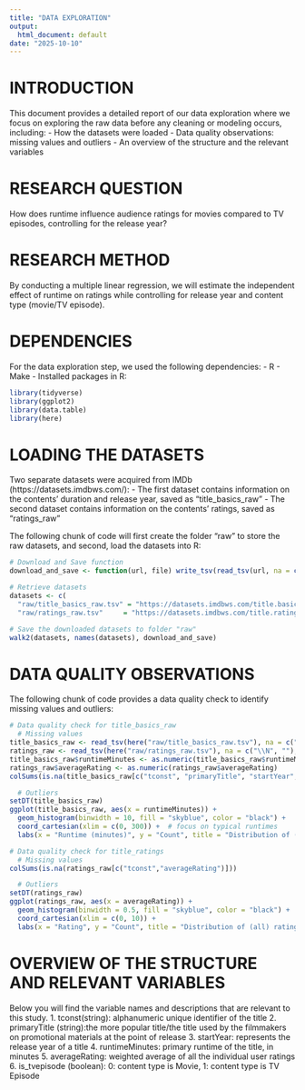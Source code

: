 ```yaml
---
title: "DATA EXPLORATION"
output:
  html_document: default
date: "2025-10-10"
---
```


# INTRODUCTION
This document provides a detailed report of our data exploration where we focus on exploring the raw data before any cleaning or modeling occurs, including:
- How the datasets were loaded
- Data quality observations: missing values and outliers
- An overview of the structure and the relevant variables 

# RESEARCH QUESTION
How does runtime influence audience ratings for movies compared to TV episodes, controlling for the release year?

# RESEARCH METHOD
By conducting a multiple linear regression, we will estimate the independent effect of runtime on ratings while controlling for release year and content type (movie/TV episode).

# DEPENDENCIES 
For the data exploration step, we used the following dependencies: 
- R
- Make
- Installed packages in R: 
```r
library(tidyverse)
library(ggplot2)
library(data.table)
library(here)
```

# LOADING THE DATASETS
Two separate datasets were acquired from IMDb (https://datasets.imdbws.com/):
- The first dataset contains information on the contents' duration and release year, saved as "title_basics_raw" 
- The second dataset contains information on the contents' ratings, saved as "ratings_raw"

The following chunk of code will first create the folder "raw" to store the raw datasets, and second, load the datasets into R: 
```r
# Download and Save function
download_and_save <- function(url, file) write_tsv(read_tsv(url, na = c("\\N", "")), here(file))

# Retrieve datasets
datasets <- c(
  "raw/title_basics_raw.tsv" = "https://datasets.imdbws.com/title.basics.tsv.gz",
  "raw/ratings_raw.tsv"     = "https://datasets.imdbws.com/title.ratings.tsv.gz")

# Save the downloaded datasets to folder "raw"
walk2(datasets, names(datasets), download_and_save)
```

# DATA QUALITY OBSERVATIONS
The following chunk of code provides a data quality check to identify missing values and outliers:
```r
# Data quality check for title_basics_raw
  # Missing values
title_basics_raw <- read_tsv(here("raw/title_basics_raw.tsv"), na = c("\\N", ""), show_col_types = FALSE)
ratings_raw <- read_tsv(here("raw/ratings_raw.tsv"), na = c("\\N", ""), show_col_types = FALSE)
title_basics_raw$runtimeMinutes <- as.numeric(title_basics_raw$runtimeMinutes)
ratings_raw$averageRating <- as.numeric(ratings_raw$averageRating)
colSums(is.na(title_basics_raw[c("tconst", "primaryTitle", "startYear", "runtimeMinutes")]))

  # Outliers 
setDT(title_basics_raw)
ggplot(title_basics_raw, aes(x = runtimeMinutes)) +
  geom_histogram(binwidth = 10, fill = "skyblue", color = "black") +
  coord_cartesian(xlim = c(0, 300)) +  # focus on typical runtimes
  labs(x = "Runtime (minutes)", y = "Count", title = "Distribution of (all) Runtimes")

# Data quality check for title_ratings
  # Missing values
colSums(is.na(ratings_raw[c("tconst","averageRating")]))

  # Outliers
setDT(ratings_raw)
ggplot(ratings_raw, aes(x = averageRating)) +
  geom_histogram(binwidth = 0.5, fill = "skyblue", color = "black") +
  coord_cartesian(xlim = c(0, 10)) +  
  labs(x = "Rating", y = "Count", title = "Distribution of (all) ratings")
```


# OVERVIEW OF THE STRUCTURE AND RELEVANT VARIABLES
Below you will find the variable names and descriptions that are relevant to this study.
1. tconst(string): alphanumeric unique identifier of the title
2. primaryTitle (string):the more popular title/the title used by the filmmakers on promotional materials at the point of release
3. startYear: represents the release year of a title
4. runtimeMinutes: primary runtime of the title, in minutes
5. averageRating: weighted average of all the individual user ratings
6. is_tvepisode (boolean):  0: content type is Movie, 1: content type is TV Episode



